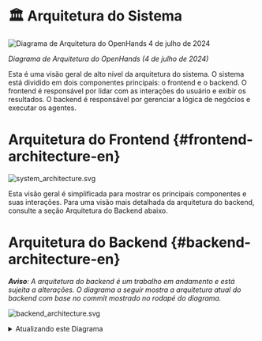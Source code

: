 # 🏛️ Arquitetura do Sistema

<div style={{ textAlign: 'center' }}>
  <img src="https://github.com/All-Hands-AI/OpenHands/assets/16201837/97d747e3-29d8-4ccb-8d34-6ad1adb17f38" alt="Diagrama de Arquitetura do OpenHands 4 de julho de 2024" />
  <p><em>Diagrama de Arquitetura do OpenHands (4 de julho de 2024)</em></p>
</div>

Esta é uma visão geral de alto nível da arquitetura do sistema. O sistema está dividido em dois componentes principais: o frontend e o backend. O frontend é responsável por lidar com as interações do usuário e exibir os resultados. O backend é responsável por gerenciar a lógica de negócios e executar os agentes.

# Arquitetura do Frontend {#frontend-architecture-en}

![system_architecture.svg](/img/system_architecture.svg)

Esta visão geral é simplificada para mostrar os principais componentes e suas interações. Para uma visão mais detalhada da arquitetura do backend, consulte a seção Arquitetura do Backend abaixo.

# Arquitetura do Backend {#backend-architecture-en}

_**Aviso**: A arquitetura do backend é um trabalho em andamento e está sujeita a alterações. O diagrama a seguir mostra a arquitetura atual do backend com base no commit mostrado no rodapé do diagrama._

![backend_architecture.svg](/img/backend_architecture.svg)

<details>
  <summary>Atualizando este Diagrama</summary>
  <div>
    A geração do diagrama de arquitetura do backend é parcialmente automatizada.
    O diagrama é gerado a partir das dicas de tipo no código usando a
    ferramenta py2puml. O diagrama é então revisado manualmente, ajustado e exportado para PNG
    e SVG.

    ## Pré-requisitos

    - Ambiente Python em execução no qual o openhands é executável
    (de acordo com as instruções no arquivo README.md na raiz do repositório)
    - [py2puml](https://github.com/lucsorel/py2puml) instalado

## Passos

1.  Gere automaticamente o diagrama executando o seguinte comando a partir da raiz do repositório:
    `py2puml openhands openhands > docs/architecture/backend_architecture.puml`

2.  Abra o arquivo gerado em um editor PlantUML, por exemplo, Visual Studio Code com a extensão PlantUML ou [PlantText](https://www.planttext.com/)

3.  Revise o PUML gerado e faça todos os ajustes necessários ao diagrama (adicione partes ausentes, corrija erros, melhore o posicionamento).
    _py2puml cria o diagrama com base nas dicas de tipo no código, portanto, dicas de tipo ausentes ou incorretas podem resultar em um diagrama incompleto ou incorreto._

4.  Revise a diferença entre o novo diagrama e o anterior e verifique manualmente se as alterações estão corretas.
    _Certifique-se de não remover partes que foram adicionadas manualmente ao diagrama no passado e ainda são relevantes._

5.  Adicione o hash do commit que foi usado para gerar o diagrama ao rodapé do diagrama.

6.  Exporte o diagrama como arquivos PNG e SVG e substitua os diagramas existentes no diretório `docs/architecture`. Isso pode ser feito com (por exemplo, [PlantText](https://www.planttext.com/))

  </div>
</details>